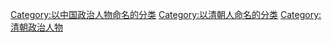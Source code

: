 [[Category:以中国政治人物命名的分类|Category:以中国政治人物命名的分类]]
[[Category:以清朝人命名的分类|Category:以清朝人命名的分类]]
[[Category:清朝政治人物|Category:清朝政治人物]]
